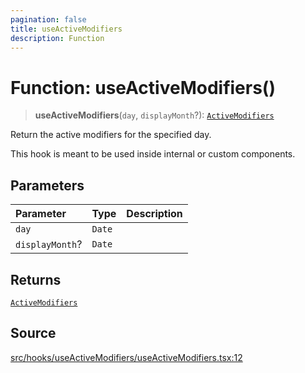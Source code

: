 ```yaml
---
pagination: false
title: useActiveModifiers
description: Function
---
```


# Function: useActiveModifiers()

> **useActiveModifiers**(`day`, `displayMonth`?): [`ActiveModifiers`](/api/latest/type-aliases/ActiveModifiers.mdx)

Return the active modifiers for the specified day.

This hook is meant to be used inside internal or custom components.

## Parameters

| Parameter | Type | Description |
| :------ | :------ | :------ |
| `day` | `Date` |  |
| `displayMonth`? | `Date` |  |

## Returns

[`ActiveModifiers`](/api/latest/type-aliases/ActiveModifiers.mdx)

## Source

[src/hooks/useActiveModifiers/useActiveModifiers.tsx:12](https://github.com/gpbl/react-day-picker/blob/575f9be39/src/hooks/useActiveModifiers/useActiveModifiers.tsx#L12)
